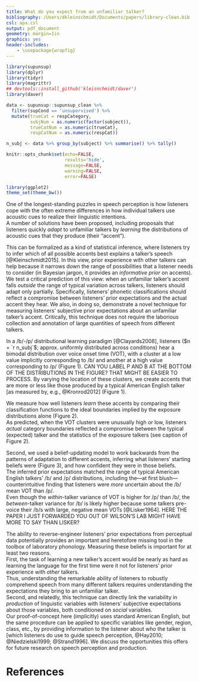 ```yaml
---
title: What do you expect from an unfamiliar talker?
bibliography: /Users/dkleinschmidt/Documents/papers/library-clean.bib
csl: apa.csl
output: pdf_document
geometry: margin=1in
graphics: yes
header-includes:
    - \usepackage{wrapfig}
---
```


```r

library(supunsup)
library(dplyr)
library(tidyr)
library(magrittr)
## devtools::install_github('kleisnchmidt/daver')
library(daver)

data <- supunsup::supunsup_clean %>%
  filter(supCond == 'unsupervised') %>%
  mutate(trueCat = respCategory,
         subjNum = as.numeric(factor(subject)),
         trueCatNum = as.numeric(trueCat),
         respCatNum = as.numeric(respCat))

n_subj <- data %>% group_by(subject) %>% summarise() %>% tally()

knitr::opts_chunk$set(echo=FALSE,
                      results='hide',
                      message=FALSE,
                      warning=FALSE,
                      error=FALSE)

library(ggplot2)
theme_set(theme_bw())


```

One of the longest-standing puzzles in speech perception is how listeners cope with the often extreme differences in how individual talkers use acoustic cues to realize their linguistic intentions.  
A number of solutions have been proposed, including proposals that listeners quickly _adapt_ to unfamiliar talkers by _learning_ the distributions of acoustic cues that they produce (their "accent").

This can be formalized as a kind of statistical inference, where listeners try to infer which of all possible accents best explains a talker's speech [@Kleinschmidt2015]. 
In this view, prior experience with other talkers can help because it narrows down the range of possibilities that a listener needs to consider (in Bayesian jargon, it provides an _informative prior_ on accents). 
We test a critical prediction of this view: when an unfamiliar talker's accent falls _outside_ the range of typical variation across talkers, listeners should adapt only partially. 
Specifically, listeners' phonetic classifications should reflect a compromise between listeners' prior expectations and the actual accent they hear. 
We also, in doing so, demonstrate a novel technique for measuring listeners' subjective prior expectations about an unfamiliar talker's accent. 
Critically, this technique does not require the laborious collection and annotation of large quantities of speech from different talkers.

In a /b/-/p/ distributional learning paradigm [@Clayards2008], listeners ($n = `r n_subj`$; approx. uniformly distributed across conditions) hear a bimodal distribution over voice onset time (VOT), 
with a cluster at a low value implicitly corresponding to /b/ and another at a high value corresponding to /p/ (Figure 1). CAN YOU LABEL P AND B AT THE BOTTOM OF THE DISTRIBUTIONS IN THE FIGURE? THAT MIGHT BE EASIER TO PROCESS. 
By varying the location of these clusters, we create accents that are more or less like those produced by a typical American English talker [as measured by, e.g., @Kronrod2012] (Figure 1).

\begin{figure}[!h]
```r

## copied from NIPS paper #######################################

## prior parameters from Kronrod et al. (CogSci 2012)
prior_stats <- data.frame(category=factor(c('b', 'p')),
                          mean = c(0, 60),
                          sd = sqrt(c(14, 254)))

exposure_stats <- data %>%
  group_by(bvotCond, category=trueCat) %>%
  summarise(mean=mean(vot), sd=sd(vot))

sd_noise = sqrt(82)

stats_to_lhood <- function(stats, noise_sd=sd_noise) {
  stats %>%
    group_by(category, mean, sd) %>%
    do(data.frame(vot=seq(-30, 90, 0.5))) %>%
    ungroup() %>%
    mutate(lhood = dnorm(vot, mean, sqrt(sd^2 + noise_sd^2))) %>%
    select(-mean, -sd)
}

exposure_lhood <- exposure_stats %>%
  group_by(bvotCond) %>%
  do(stats_to_lhood(., sd_noise))

prior_lhood <- prior_stats %>% stats_to_lhood(sd_noise)

data %>%
  group_by(bvotCond, vot) %>%
  filter(subject == first(subject)) %>%
  tally() %>%
  ggplot(aes(x=vot)) +
  geom_bar(stat='identity', aes(y=n, fill=bvotCond)) +
  geom_line(data=prior_lhood, aes(y=lhood*1600, group=category),
            color="black", linetype=2) +
  geom_text(data=data.frame(bvotCond=-10), x = 10, y = 60,
            label = 'Typical Talker',
            color='black', hjust=0, vjust=0.3, size=3) +
  geom_text(data=data.frame(bvotCond=-10), x = 40, y = 50,
            label = 'Exposure\nTalker',
            color=hcl(h=15, c=100, l=65), hjust=0, vjust=0.8, size=3,
            lineheight=1) + 
  facet_grid(.~bvotCond) +
  scale_x_continuous('VOT (ms)') +
  scale_y_continuous('Frequency') +
  scale_fill_discrete('/b/ mean\nVOT') +
  theme(legend.position='none')

```
\caption{VOT distributions for each accent.}\label{fig:input-vs-prior-stats}
\end{figure}



We measure how well listeners _learn_ these accents by comparing their classification functions to the ideal boundaries implied by the exposure distributions alone (Figure 2).  
As predicted, when the VOT clusters were unusually high or low, listeners _actual_ category boundaries reflected a compromise between the typical (expected) talker and the statistics of the exposure talkers (see caption of Figure 2).

\begin{figure}[!h]
```r

## generate predicted classification functions assuming Bayes-optimal classifier
## + noise

lhood_to_classification <- function(lhood) {
  lhood %>%
    spread(category, lhood) %>%
    mutate(prob_p = p / (p+b))
}

perfect_learning <- exposure_stats %>%
  group_by(bvotCond) %>%
  do(stats_to_lhood(.)) %>%
  lhood_to_classification

no_learning <- prior_stats %>%
  stats_to_lhood %>%
  lhood_to_classification

prior_bound <- no_learning %>%
  arrange(abs(prob_p - 0.5)) %>%
  filter(row_number() ==1) %$%
  vot


boundaries <- data %>%
  group_by(bvotCond, subject) %>%
  do({ glm(respP ~ vot, family='binomial', data=.) %>%
         broom::tidy() %>%
         select(term, estimate)
  }) %>%
  ungroup() %>%
  spread(term, estimate) %>%
  mutate(boundary = -`(Intercept)` / vot,
         ideal_boundary = as.numeric(as.character(bvotCond)) + 20,
         prior_boundary = prior_bound,
         prop_shift = (boundary-prior_boundary)/(ideal_boundary-prior_boundary))

boundary_summary <- boundaries %>%
  group_by(bvotCond) %>%
  summarise(median_shift_perc = round(100*median(prop_shift)),
            shift_text = paste(median_shift_perc, '%', sep='')) %>%
  filter(bvotCond != 0)                 # basically no shift possible

ggplot(data, aes(x=vot, y=respP, color=bvotCond)) +
  geom_line(aes(group=subject), stat='smooth', method='glm', family='binomial', alpha=0.2) +
  facet_grid(.~bvotCond) +
  geom_line(data=perfect_learning, aes(y=prob_p), group=1, linetype=2, size=1) +
  geom_line(data=no_learning, aes(y=prob_p), group=1, linetype=2, color='black') +
  geom_text(data=boundary_summary, aes(x=75, y=0.1, label=shift_text), color='black') + 
  theme(legend.position='none') +
  scale_x_continuous('VOT (ms)') +
  scale_y_continuous('Probability /p/ response') + 
  scale_color_discrete('/b/ mean\nVOT')

```
\caption{After exposure, listeners’ /b/-/p/ classifications (thin colored lines; estimated via logistic GLM) reflected a compromise between the boundary for a typical talker (dashed black) and the experimental talker (dashed colored).  
Moreover, more extreme shifts on average led to less complete adaptation (lower percentage of boundary shift from typical to experimental; not shown for 0ms shift because experimental and typical talkers are too similar to reliably measure percentage).}\label{fig:supunsup-belief-updating-qualitative}
\end{figure}

Second, we used a belief-updating model to work backwards from the patterns of adaptation to different accents, inferring what listeners' starting beliefs were (Figure 3), and how confident they were in those beliefs.  
The inferred prior expectations matched the range of typical American English talkers' /b/ and /p/ distributions, including the---at first blush---counterintuitive finding that listeners were _more_ uncertain about the /b/ mean VOT than /p/.  
Even though the _within_-talker variance of VOT is higher for /p/ than /b/, the _between_-talker variance for /b/ is likely higher because some talkers pre-voice their /b/s with large, negative mean VOTs [@Lisker1964].
HERE THE PAPER I JUST FORWARDED YOU OUT OF WILSON'S LAB MIGHT HAVE MORE TO SAY THAN LISKER?

The ability to reverse-engineer listeners' prior expectations from perceptual data potentially provides an important and heretofore missing tool in the toolbox of laboratory phonology. 
Measuring these beliefs is important for at least two reasons.  
First, the task of learning a new talker's accent would be nearly as hard as learning the language for the first time were it not for listeners' prior experience with _other_ talkers.  
Thus, understanding the remarkable ability of listeners to robustly comprehend speech from many different talkers requires understanding the expectations they bring to an unfamiliar talker.  
Second, and relatedly, this technique can directly link the variability in _production_ of linguistic variables with listeners' subjective expectations about those variables, both conditioned on _social_ variables.  
Our proof-of-concept here (implicitly) uses standard American English, but the same procedure can be applied to specific variables like gender, region, class, etc., by providing information to the listener about _who_ the talker is [which listeners do use to guide speech perception, @Hay2010; @Niedzielski1999; @Strand1996]. 
We discuss the opportunities this offers for future research on speech perception and production.


# References


\begin{wrapfigure}{r}{0.5\textwidth}
```r

samples_to_prior_stats <- function(samples, mean_name='mu_0', sd_name='sigma_0') {
  data.frame(category = c('b', 'p'),
             mean = apply(samples[[mean_name]], 2, mean),
             sd = apply(samples[[sd_name]], 2, mean))
}

mod2_samples <- readRDS('../nips_2015/data/samples_lapsing.rds')

mod2_prior_lhood <- mod2_samples %>%
  samples_to_prior_stats %>%
  stats_to_lhood(noise_sd = 0)

ggplot(mod2_prior_lhood, aes(x=vot, y=lhood, group=category)) +
  geom_line(aes(linetype='Inferred\nprior')) +
  geom_line(data=prior_lhood, aes(linetype='Kronrod et\nal. (2012)')) +
  scale_linetype_discrete('Source') +
  scale_x_continuous('VOT (ms)') +
  scale_y_continuous('Likelihood')

```
\caption{Cue distributions with maximum prior probability as inferred from adaptation data, compared with the distributions measured by Kronrod et al. (2012).}
\label{fig:inferred-prior}
\end{wrapfigure}
